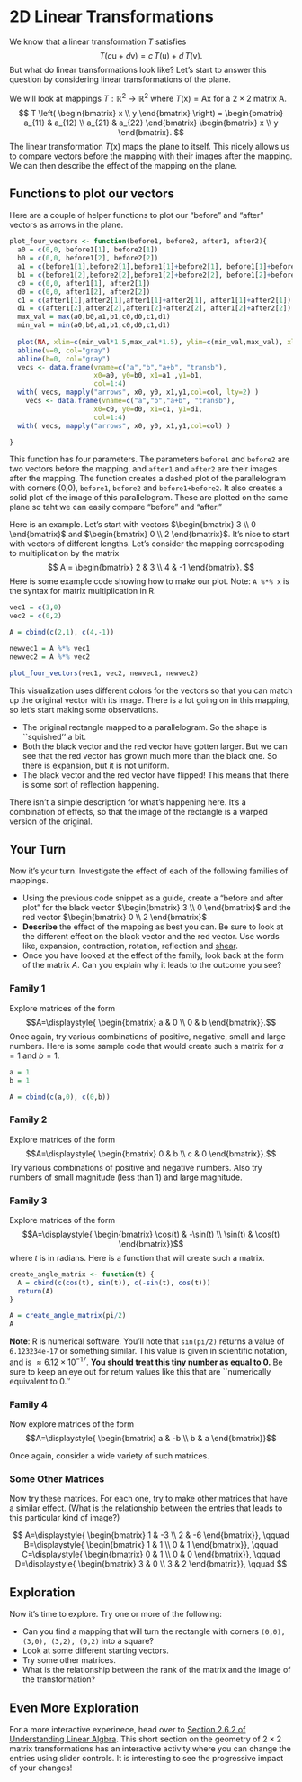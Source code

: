 
# 2D Linear Transformations


We know that a linear transformation $T$ satisfies
$$
T(c \mathsf{u} + d \mathsf{v}) = c\, T( \mathsf{u}) +d \, T( \mathsf{v}).
$$
But what do linear transformations look like? Let's start to answer this question by considering linear transformations of the plane. 

We will look at mappings $T: \mathbb{R}^2 \rightarrow \mathbb{R}^2$ where $T(\mathsf{x}) = \mathsf{A} \mathsf{x}$ for a $2 \times 2$ matrix $\mathsf{A}$.
$$
T \left( \begin{bmatrix} x \\ y \end{bmatrix} \right) = 
\begin{bmatrix} a_{11} & a_{12} \\ a_{21} & a_{22} \end{bmatrix} \begin{bmatrix} x \\ y \end{bmatrix}.
$$
The linear transformation $T(\mathsf{x})$ maps the plane to itself. This nicely allows us to compare vectors before the mapping with their images after the mapping. We can then describe the effect of the mapping on the plane.


## Functions to plot our vectors

Here are a couple of helper functions to plot our "before" and "after" vectors as arrows in the plane. 


```r

plot_four_vectors <- function(before1, before2, after1, after2){
  a0 = c(0,0, before1[1], before2[1])
  b0 = c(0,0, before1[2], before2[2])
  a1 = c(before1[1],before2[1],before1[1]+before2[1], before1[1]+before2[1])
  b1 = c(before1[2],before2[2],before1[2]+before2[2], before1[2]+before2[2])
  c0 = c(0,0, after1[1], after2[1])
  d0 = c(0,0, after1[2], after2[2])
  c1 = c(after1[1],after2[1],after1[1]+after2[1], after1[1]+after2[1])
  d1 = c(after1[2],after2[2],after1[2]+after2[2], after1[2]+after2[2])
  max_val = max(a0,b0,a1,b1,c0,d0,c1,d1)
  min_val = min(a0,b0,a1,b1,c0,d0,c1,d1)
  
  plot(NA, xlim=c(min_val*1.5,max_val*1.5), ylim=c(min_val,max_val), xlab="X", ylab="Y", )
  abline(v=0, col="gray")
  abline(h=0, col="gray")
  vecs <- data.frame(vname=c("a","b","a+b", "transb"), 
                     x0=a0, y0=b0, x1=a1 ,y1=b1, 
                     col=1:4)
  with( vecs, mapply("arrows", x0, y0, x1,y1,col=col, lty=2) )
    vecs <- data.frame(vname=c("a","b","a+b", "transb"), 
                     x0=c0, y0=d0, x1=c1, y1=d1, 
                     col=1:4)
  with( vecs, mapply("arrows", x0, y0, x1,y1,col=col) )

}
```


This function has four parameters. The parameters `before1` and `before2` are two vectors before the mapping, and `after1` and `after2` are their images after the mapping. The function creates a dashed plot of the  parallelogram with corners (0,0), `before1`, `before2` and `before1+before2`. It also creates a solid plot of the image of this parallelogram. These are plotted on the same plane so taht we can easily compare "before" and "after."

Here is an example. Let's start with vectors $\begin{bmatrix} 3 \\ 0 \end{bmatrix}$ and $\begin{bmatrix} 0 \\ 2 \end{bmatrix}$. It's nice to start with vectors of different lengths. Let's consider the mapping correspoding to multiplication by the matrix
$$
A = \begin{bmatrix} 2 & 3 \\ 4 & -1 \end{bmatrix}.
$$
Here is some example code showing how to make our plot. Note: `A %*% x` is the syntax for matrix multiplication in R. 


```r

vec1 = c(3,0)
vec2 = c(0,2)

A = cbind(c(2,1), c(4,-1))

newvec1 = A %*% vec1
newvec2 = A %*% vec2

plot_four_vectors(vec1, vec2, newvec1, newvec2)
```

This visualization uses different colors for the vectors so that you can match up the original vector with its image. There is a lot going on in this mapping, so let's start making some observations.

* The original rectangle mapped to a parallelogram. So the shape is ``squished'' a bit.
* Both the black vector and the red vector have gotten larger. But we can see that the red vector has grown much more than the black one. So there is expansion, but it is not uniform.
* The black vector and the red vector have flipped! This means that there is some sort of reflection happening. 

There isn't a simple description for what's happening here. It's a combination of effects, so that the image of the rectangle is a warped version of the original.


## Your Turn

Now it's your turn. Investigate the effect of each of the following families of mappings.

* Using the previous code snippet as a guide, create a "before and after plot" for the black vector $\begin{bmatrix} 3 \\ 0 \end{bmatrix}$ and the red vector $\begin{bmatrix} 0 \\ 2 \end{bmatrix}$
* **Describe** the effect of the mapping as best you can. Be sure to look at the different effect on the black vector and the red vector. Use words like, expansion, contraction, rotation, reflection and [shear](https://en.wikipedia.org/wiki/Shear_force#/media/File:Simple_shear_in_2D.svg).
* Once you have looked at the effect of the family, look back at the form of the matrix $A$. Can you explain why it leads to the outcome you see?

### Family 1

Explore matrices of the form 
$$A=\displaystyle{ \begin{bmatrix} a & 0 \\ 0 & b \end{bmatrix}}.$$
Once again, try various combinations of positive, negative, small and large  numbers. Here is some sample code that would create such a matrix for $a=1$ and $b=1$.

```r
a = 1
b = 1

A = cbind(c(a,0), c(0,b))
```


### Family 2

Explore matrices of the form 
$$A=\displaystyle{ \begin{bmatrix} 0 & b \\ c & 0 \end{bmatrix}}.$$
Try various combinations of positive and negative numbers. Also try numbers of small magnitude (less than 1) and large magnitude. 


### Family 3

Explore matrices of the form 
$$A=\displaystyle{ \begin{bmatrix} \cos(t) & -\sin(t) \\ \sin(t) & \cos(t) \end{bmatrix}}$$
where $t$ is in radians. Here is a function that will create such a matrix.

```r
create_angle_matrix <- function(t) {
  A = cbind(c(cos(t), sin(t)), c(-sin(t), cos(t)))
  return(A)
}

A = create_angle_matrix(pi/2)
A
```
**Note**: R is numerical software. You'll note that ``sin(pi/2)`` returns a value of ``6.123234e-17`` or something similar. This value is given in scientific notation, and is $\approx 6.12 \times 10^{-17}$. **You should treat this tiny number as equal to 0.** Be sure to keep an eye out for return values like this that are ``numerically equivalent to 0.''


### Family 4

Now explore matrices of the form 
$$A=\displaystyle{ \begin{bmatrix} a & -b \\ b & a \end{bmatrix}}$$

Once again, consider a wide variety of such matrices. 


### Some Other Matrices

Now try these matrices. For each one, try to make other matrices that have a similar effect. (What is the relationship between the entries that leads to this particular kind of image?)


$$
A=\displaystyle{ \begin{bmatrix} 1 & -3 \\  2 & -6 \end{bmatrix}},
\qquad
B=\displaystyle{ \begin{bmatrix} 1 & 1 \\  0 & 1 \end{bmatrix}},
\qquad
C=\displaystyle{ \begin{bmatrix} 0 & 1 \\  0 & 0 \end{bmatrix}},
\qquad
D=\displaystyle{ \begin{bmatrix} 3 & 0 \\  3 & 2 \end{bmatrix}},
\qquad
$$





## Exploration

Now it's time to explore. Try one or more of the following:

* Can you find a mapping that will turn the rectangle with corners ``(0,0), (3,0), (3,2), (0,2)`` into a square?
* Look at some different starting vectors. 
* Try some other matrices.
* What is the relationship between the rank of the matrix and the image of the transformation?

## Even More Exploration

For a more interactive experinece, head over to [Section 2.6.2 of Understanding Linear Algbra](http://merganser.math.gvsu.edu/david/linear.algebra/ula/ula/sec-transforms-geom.html). This short section on the geometry of $2 \times 2$ matrix transformations has an interactive activity where you can change the entries using slider controls. It is interesting to see the progressive impact of your changes!
